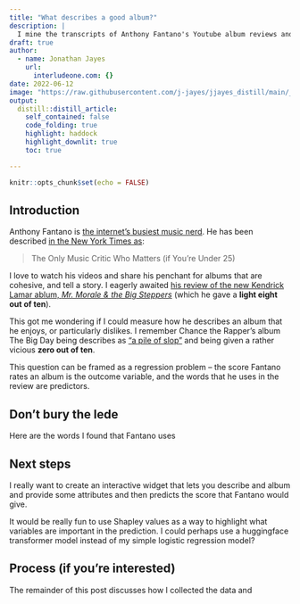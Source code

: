 ```yaml
---
title: "What describes a good album?"
description: |
  I mine the transcripts of Anthony Fantano's Youtube album reviews and use penalized regression to discover the words associated with particularly high and low scoring albums.
draft: true
author:
  - name: Jonathan Jayes
    url:
      interludeone.com: {}
date: 2022-06-12
image: "https://raw.githubusercontent.com/j-jayes/jjayes_distill/main/_posts/2022-06-01-linkedin-style-about-info/images/gt_educ.PNG"
output:
  distill::distill_article:
    self_contained: false
    code_folding: true
    highlight: haddock
    highlight_downlit: true
    toc: true

---
```



```r
knitr::opts_chunk$set(echo = FALSE)
```


## Introduction

Anthony Fantano is [the internet's busiest music nerd](https://www.youtube.com/watch?v=SCLwyNT25bU). He has been described [in the New York Times as](https://www.nytimes.com/2020/09/30/arts/music/anthony-fantano-the-needle-drop.html):

<blockquote>

The Only Music Critic Who Matters (if You’re Under 25)

</blockquote>

I love to watch his videos and share his penchant for albums that are cohesive, and tell a story. I eagerly awaited [his review of the new Kendrick Lamar ablum, *Mr. Morale & the Big Steppers*](https://www.youtube.com/watch?v=gHQE7tULx6c) (which he gave a **light eight out of ten**).

This got me wondering if I could measure how he describes an album that he enjoys, or particularly dislikes. I remember Chance the Rapper's album The Big Day being describes as ["a pile of slop"](https://www.youtube.com/watch?v=RjriHA-MLPg) and being given a rather vicious **zero out of ten**.

This question can be framed as a regression problem -- the score Fantano rates an album is the outcome variable, and the words that he uses in the review are predictors.

## Don't bury the lede

Here are the words I found that Fantano uses 


## Next steps

I really want to create an interactive widget that lets you describe and album and provide some attributes and then predicts the score that Fantano would give.

It would be really fun to use Shapley values as a way to highlight what variables are important in the prediction. I could perhaps use a huggingface transformer model instead of my simple logistic regression model?

## Process (if you're interested)

The remainder of this post discusses how I collected the data and 
